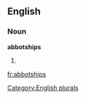 ==English==

===Noun===
'''abbotships'''

# {{plural of|[[abbotship]]}}

[[Category:English plurals]]

[[fr:abbotships]]